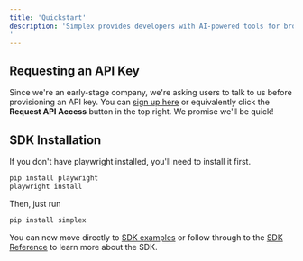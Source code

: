 ```yaml
---
title: 'Quickstart'
description: 'Simplex provides developers with AI-powered tools for browser automation. You can get started with the SDK or call the API directly.
'
---
```

## Requesting an API Key
Since we're an early-stage company, we're asking users to talk to us before provisioning an API key. You can [sign up here](https://simplex.sh/playground#api-request-form) or equivalently click the **Request API Access** button in the top right. We promise we'll be quick!
## SDK Installation
If you don't have playwright installed, you'll need to install it first.
```bash
pip install playwright
playwright install
```
Then, just run 
```bash
pip install simplex
```

You can now move directly to [SDK examples](/examples/example) or follow through to the [SDK Reference](/sdk-reference/constructor) to learn more about the SDK.

 


